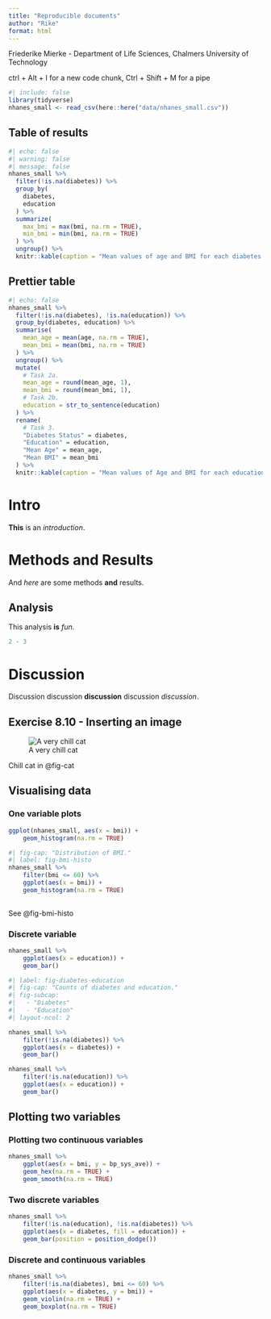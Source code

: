 ```yaml
---
title: "Reproducible documents"
author: "Rike"
format: html
---
```

Friederike Mierke
- Department of Life Sciences, Chalmers University of Technology

ctrl + Alt + I for a new code chunk, Ctrl + Shift + M for a pipe

```r
#| include: false
library(tidyverse)
nhanes_small <- read_csv(here::here("data/nhanes_small.csv"))
```

## Table of results

```r
#| echo: false
#| warning: false
#| message: false
nhanes_small %>%
  filter(!is.na(diabetes)) %>%
  group_by(
    diabetes,
    education
  ) %>%
  summarize(
    max_bmi = max(bmi, na.rm = TRUE),
    min_bmi = min(bmi, na.rm = TRUE)
  ) %>%
  ungroup() %>%
  knitr::kable(caption = "Mean values of age and BMI for each diabetes and education status")
```

## Prettier table

```r
#| echo: false
nhanes_small %>%
  filter(!is.na(diabetes), !is.na(education)) %>%
  group_by(diabetes, education) %>%
  summarise(
    mean_age = mean(age, na.rm = TRUE),
    mean_bmi = mean(bmi, na.rm = TRUE)
  ) %>%
  ungroup() %>%
  mutate(
    # Task 2a.
    mean_age = round(mean_age, 1),
    mean_bmi = round(mean_bmi, 1),
    # Task 2b.
    education = str_to_sentence(education)
  ) %>%
  rename(
    # Task 3.
    "Diabetes Status" = diabetes,
    "Education" = education,
    "Mean Age" = mean_age,
    "Mean BMI" = mean_bmi
  ) %>%
  knitr::kable(caption = "Mean values of Age and BMI for each education and diabetes status.")
```

# Intro
**This** is an *introduction*.

# Methods and Results
And *here* are some methods **and** results.

## Analysis
This analysis **is** *fun*.
```r
2 - 3
```


# Discussion
Discussion discussion **discussion** discussion *discussion*.

## Exercise 8.10 - Inserting an image
![A very chill cat](images/chill-cat.jpg){#fig-cat}

Chill cat in @fig-cat

## Visualising data
### One variable plots

```r
ggplot(nhanes_small, aes(x = bmi)) +
    geom_histogram(na.rm = TRUE)
```

```r
#| fig-cap: "Distribution of BMI."
#| label: fig-bmi-histo
nhanes_small %>% 
    filter(bmi <= 60) %>% 
    ggplot(aes(x = bmi)) +
    geom_histogram(na.rm = TRUE)
    
```

See @fig-bmi-histo

### Discrete variable

```r
nhanes_small %>% 
    ggplot(aes(x = education)) +
    geom_bar()
```

```r
#| label: fig-diabetes-education
#| fig-cap: "Counts of diabetes and education."
#| fig-subcap: 
#|   - "Diabetes"
#|   - "Education"
#| layout-ncol: 2

nhanes_small %>% 
    filter(!is.na(diabetes)) %>% 
    ggplot(aes(x = diabetes)) +
    geom_bar()

nhanes_small %>% 
    filter(!is.na(education)) %>% 
    ggplot(aes(x = education)) +
    geom_bar()
```

## Plotting two variables
### Plotting two continuous variables

```r
nhanes_small %>% 
    ggplot(aes(x = bmi, y = bp_sys_ave)) +
    geom_hex(na.rm = TRUE) +
    geom_smooth(na.rm = TRUE)
```

### Two discrete variables

```r
nhanes_small %>% 
    filter(!is.na(education), !is.na(diabetes)) %>%
    ggplot(aes(x = diabetes, fill = education)) +
    geom_bar(position = position_dodge())
```

### Discrete and continuous variables

```r
nhanes_small %>%
    filter(!is.na(diabetes), bmi <= 60) %>%
    ggplot(aes(x = diabetes, y = bmi)) +
    geom_violin(na.rm = TRUE) +
    geom_boxplot(na.rm = TRUE)
```

